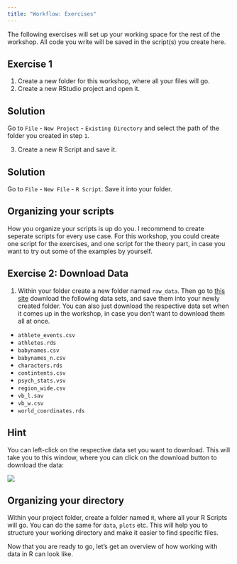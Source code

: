```yaml
---
title: "Workflow: Exercises"
---
```


The following exercises will set up your working space for the rest of the workshop. All code you write will be saved in the script(s) you create here.

## Exercise 1

1.  Create a new folder for this workshop, where all your files will go.
2.  Create a new RStudio project and open it.

::: {.callout-caution collapse="true"}
## Solution

Go to `File` - `New Project` - `Existing Directory` and select the path of the folder you created in step `1`.
:::

3.  Create a new R Script and save it.

::: {.callout-caution collapse="true"}
## Solution

Go to `File` - `New File` - `R Script`. Save it into your folder.
:::

::: callout-tip
## Organizing your scripts

How you organize your scripts is up do you. I recommend to create seperate scripts for every use case. For this workshop, you could create one script for the exercises, and one script for the theory part, in case you want to try out some of the examples by yourself.
:::

## Exercise 2: Download Data

1.  Within your folder create a new folder named `raw_data`. Then go to [this site](https://github.com/nickhaf/r_tutorial/tree/main/raw_data) download the following data sets, and save them into your newly created folder. You can also just download the respective data set when it comes up in the workshop, in case you don't want to download them all at once.

-   `athlete_events.csv`
-   `athletes.rds`
-   `babynames.csv`
-   `babynames_n.csv`
-   `characters.rds`
-   `contintents.csv`
-   `psych_stats.vsv`
-   `region_wide.csv`
-   `vb_l.sav`
-   `vb_w.csv`
-   `world_coordinates.rds`

::: callout-tip
## Hint

You can left-click on the respective data set you want to download. This will take you to this window, where you can click on the download button to download the data:

![](../pictures/download.PNG)

:::

::: callout-tip
## Organizing your directory

Within your project folder, create a folder named `R`, where all your R Scripts will go. You can do the same for `data`, `plots` etc. This will help you to structure your working directory and make it easier to find specific files.
:::

Now that you are ready to go, let's get an overview of how working with data in R can look like.
